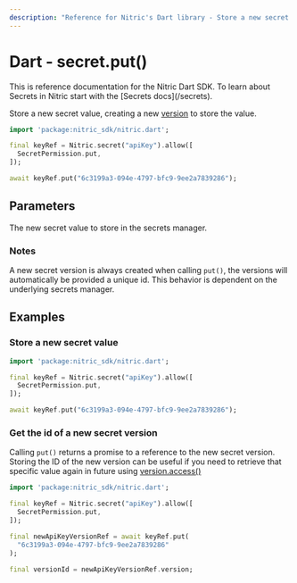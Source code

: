 ```yaml
---
description: "Reference for Nitric's Dart library - Store a new secret value"
---
```


# Dart - secret.put()

<Note>
  This is reference documentation for the Nitric Dart SDK. To learn about
  Secrets in Nitric start with the [Secrets docs](/secrets).
</Note>

Store a new secret value, creating a new [version](./secret-version) to store the value.

```dart
import 'package:nitric_sdk/nitric.dart';

final keyRef = Nitric.secret("apiKey").allow([
  SecretPermission.put,
]);

await keyRef.put("6c3199a3-094e-4797-bfc9-9ee2a7839286");
```

## Parameters

<Properties>
  <Property name="secret" required type="String">
    The new secret value to store in the secrets manager.
  </Property>
</Properties>

### Notes

A new secret version is always created when calling `put()`, the versions will automatically be provided a unique id. This behavior is dependent on the underlying secrets manager.

## Examples

### Store a new secret value

```dart
import 'package:nitric_sdk/nitric.dart';

final keyRef = Nitric.secret("apiKey").allow([
  SecretPermission.put,
]);

await keyRef.put("6c3199a3-094e-4797-bfc9-9ee2a7839286");
```

### Get the id of a new secret version

Calling `put()` returns a promise to a reference to the new secret version. Storing the ID of the new version can be useful if you need to retrieve that specific value again in future using [version.access()](./secret-version-access)

```dart
import 'package:nitric_sdk/nitric.dart';

final keyRef = Nitric.secret("apiKey").allow([
  SecretPermission.put,
]);

final newApiKeyVersionRef = await keyRef.put(
  "6c3199a3-094e-4797-bfc9-9ee2a7839286"
);

final versionId = newApiKeyVersionRef.version;
```
